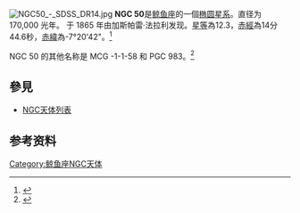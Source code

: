 [[File:NGC50_-_SDSS_DR14.jpg|thumb]]
'''NGC 50'''是[[鲸鱼座|鲸鱼座]]的一個[[椭圆星系|椭圆星系]]。直径为 170,000 光年。 于 1865 年由加斯帕雷·法拉利发现。[[星等|星等]]為12.3，[[赤經|赤經]]為14分44.6秒，[[赤緯|赤緯]]為-7°20'42"。<ref name=2MASS>{{cite journal |doi=10.1086/498708 |last1=Skrutskie |first1=Michael F. |last2=Cutri |first2=Roc M. |last3=Stiening |first3=Rae |last4=Weinberg |first4=Martin D. |last5=Schneider |first5=Stephen E. |last6=Carpenter |first6=John M. |last7=Beichman |first7=Charles A. |last8=Capps |first8=Richard W. |last9=Chester |first9=Thomas |last10=Elias |first10=Jonathan H. |last11=Huchra |first11=John P. |last12=Liebert |first12=James W. |last13=Lonsdale |first13=Carol J. |last14=Monet |first14=David G. |last15=Price |first15=Stephan |last16=Seitzer |first16=Patrick |last17=Jarrett |first17=Thomas H. |last18=Kirkpatrick |first18=J. Davy |last19=Gizis |first19=John E. |last20=Howard |first20=Elizabeth V. |last21=Evans |first21=Tracey E. |last22=Fowler |first22=John W. |last23=Fullmer |first23=Linda |last24=Hurt |first24=Robert L. |last25=Light |first25=Robert M. |last26=Kopan |first26=Eugene L. |last27=Marsh |first27=Kenneth A. |last28=McCallon |first28=Howard L. |last29=Tam |first29=Robert |last30=Van Dyk |first30=Schuyler D. |last31=Wheelock |first31=Sherry L. |title=The Two Micron All Sky Survey (2MASS) |journal=The Astronomical Journal |date=1 February 2006 |volume=131 |pages=1163–1183 |url=https://ui.adsabs.harvard.edu/abs/2006AJ....131.1163S/abstract |issn=0004-6256 |access-date=2022-02-15 |archive-date=2019-09-13 |archive-url=https://web.archive.org/web/20190913005054/http://adsabs.harvard.edu/abs/2006AJ....131.1163S }}</ref>

NGC 50 的其他名称是 MCG -1-1-58 和 PGC 983。<ref>{{Cite web | url=https://dso-browser.com/deep-sky/926/ngc-50/galaxy | title=Galaxy NGC 50 - Galaxy in Cetus Constellation | access-date=2022-02-15 | archive-date=2017-10-22 | archive-url=https://web.archive.org/web/20171022142113/https://dso-browser.com/deep-sky/926/ngc-50/galaxy }}</ref>

== 參見 ==
*[[NGC天体列表|NGC天体列表]]

{{Catalogs|NGC=50}}

== 参考资料 ==
[[Category:鲸鱼座NGC天体|Category:鲸鱼座NGC天体]]
<references />{{星系小作品}}